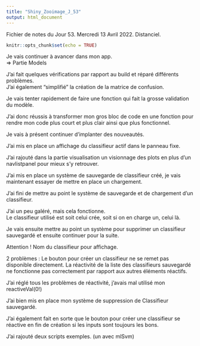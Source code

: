 ```yaml
---
title: "Shiny_Zooimage_J_53"
output: html_document
---
```


Fichier de notes du Jour 53. Mercredi 13 Avril 2022. Distanciel.

```r
knitr::opts_chunk$set(echo = TRUE)
```

Je vais continuer à avancer dans mon app. \
=> Partie Models \

J'ai fait quelques vérifications par rapport au build et réparé différents problèmes. \
J'ai également "simplifié" la création de la matrice de confusion. \

Je vais tenter rapidement de faire une fonction qui fait la grosse validation du modèle. \

J'ai donc réussis à transformer mon gros bloc de code en une fonction pour rendre mon code plus court et plus clair ainsi que plus fonctionnel. \

Je vais à présent continuer d'implanter des nouveautés. \

J'ai mis en place un affichage du classifieur actif dans le panneau fixe. \

J'ai rajouté dans la partie visualisation un visionnage des plots en plus d'un navlistpanel pour mieux s'y retrouver. \

J'ai mis en place un système de sauvegarde de classifieur créé, je vais maintenant essayer de mettre en place un chargement. \

J'ai fini de mettre au point le système de sauvegarde et de chargement d'un classifieur. \

J'ai un peu galéré, mais cela fonctionne. \
Le classifieur utilisé est soit celui crée, soit si on en charge un, celui là. \

Je vais ensuite mettre au point un système pour supprimer un classifieur sauvegardé et ensuite continuer pour la suite. \

Attention ! Nom du classifieur pour affichage. \

2 problèmes :
Le bouton pour créer un classifieur ne se remet pas disponible directement.
La réactivité de la liste des classifieurs sauvegardé ne fonctionne pas correctement par rapport aux autres éléments réactifs. \

J'ai réglé tous les problèmes de réactivité, j'avais mal utilisé mon reactiveVal(0!) \

J'ai bien mis en place mon système de suppression de Classifieur sauvegardé. \

J'ai également fait en sorte que le bouton pour créer une classifieur se réactive en fin de création si les inputs sont toujours les bons. \

J'ai rajouté deux scripts exemples. (un avec mlSvm) \

